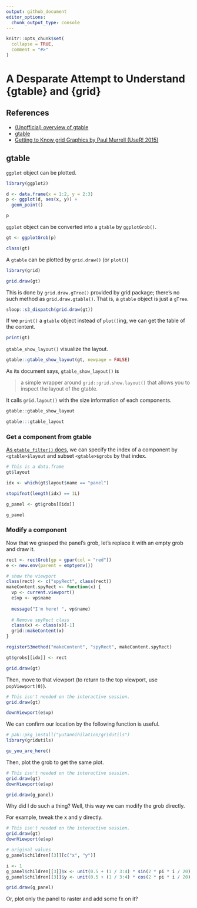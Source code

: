 ```yaml
---
output: github_document
editor_options: 
  chunk_output_type: console
---
```


<!-- README.md is generated from README.Rmd. Please edit that file -->

```r
knitr::opts_chunk$set(
  collapse = TRUE,
  comment = "#>"
)
```

# A Desparate Attempt to Understand {gtable} and {grid}

<!-- badges: start -->
<!-- badges: end -->

## References

* [(Unofficial) overview of gtable](https://cran.r-project.org/web/packages/gridExtra/vignettes/gtable.html)
* [gtable](https://gtable.r-lib.org/)
* [Getting to Know grid Graphics by Paul Murrell (UseR! 2015)](https://www.stat.auckland.ac.nz/~paul/useR2015-grid/grid-slides.html)

## gtable

`ggplot` object can be plotted.

```r
library(ggplot2)

d <- data.frame(x = 1:2, y = 2:3)
p <- ggplot(d, aes(x, y)) +
  geom_point()

p
```

`ggplot` object can be converted into a `gtable` by `ggplotGrob()`.

```r
gt <- ggplotGrob(p)

class(gt)
```

A `gtable` can be plotted by `grid.draw()` (or `plot()`)

```r
library(grid)

grid.draw(gt)
```

This is done by `grid.draw.gTree()` provided by grid package; there's no such
method as `grid.draw.gtable()`. That is, a `gtable` object is just a `gTree`.

```r
sloop::s3_dispatch(grid.draw(gt))
```


If we `print()` a `gtable` object instead of `plot()`ing, we can get the table of the content.

```r
print(gt)
```

`gtable_show_layout()` visualize the layout.

```r
gtable::gtable_show_layout(gt, newpage = FALSE)
```


As its document says, `gtable_show_layout()` is

> a simple wrapper around `grid::grid.show.layout()` that allows you to inspect the layout of the gtable.

It calls `grid.layout()` with the size information of each components.

```r
gtable::gtable_show_layout

gtable:::gtable_layout
```

### Get a component from gtable

[As `gtable_filter()` does](https://github.com/r-lib/gtable/blob/0fc53e08f81eb5c9c18ebfbb832ff979c5eb9f01/R/filter.r#L37),
we can specify the index of a component by `<gtable>$layout` and subset `<gtable>$grobs`
by that index.

```r
# This is a data.frame
gt$layout

idx <- which(gt$layout$name == "panel")

stopifnot(length(idx) == 1L)

g_panel <- gt$grobs[[idx]]

g_panel
```

### Modify a component

Now that we grasped the panel's grob, let's replace it with an empty grob and draw it.

```r
rect <- rectGrob(gp = gpar(col = "red"))
e <- new.env(parent = emptyenv())

# show the viewport
class(rect) <- c("spyRect", class(rect))
makeContent.spyRect <- function(x) {
  vp <- current.viewport()
  e$vp <- vp$name
  
  message("I'm here! ", vp$name)
  
  # Remove spyRect class
  class(x) <- class(x)[-1]
  grid::makeContent(x)
}

registerS3method("makeContent", "spyRect", makeContent.spyRect)

gt$grobs[[idx]] <- rect

grid.draw(gt)
```

Then, move to that viewport (to return to the top viewport, use `popViewport(0)`).

```r
# This isn't needed on the interactive session.
grid.draw(gt)

downViewport(e$vp)
```

We can confirm our location by the following function is useful.

```r
# pak::pkg_install("yutannihilation/gridutils")
library(gridutils)

gu_you_are_here()
```

Then, plot the grob to get the same plot.

```r
# This isn't needed on the interactive session.
grid.draw(gt)
downViewport(e$vp)

grid.draw(g_panel)
```

Why did I do such a thing? Well, this way we can modify the grob directly.

For example, tweak the x and y directly.

```r
# This isn't needed on the interactive session.
grid.draw(gt)
downViewport(e$vp)

# original values
g_panel$children[[3]][c("x", "y")]

i <- 1
g_panel$children[[3]]$x <- unit(0.5 + (1 / 3:4) * sin(2 * pi * i / 20), units = "native")
g_panel$children[[3]]$y <- unit(0.5 + (1 / 3:4) * cos(2 * pi * i / 20), units = "native")

grid.draw(g_panel)
```

Or, plot only the panel to raster and add some fx on it?

